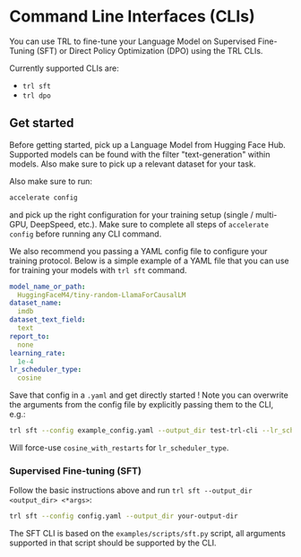 # Command Line Interfaces (CLIs)

You can use TRL to fine-tune your Language Model on Supervised Fine-Tuning (SFT) or Direct Policy Optimization (DPO) using the TRL CLIs.

Currently supported CLIs are:

- `trl sft`
- `trl dpo`

## Get started 

Before getting started, pick up a Language Model from Hugging Face Hub. Supported models can be found with the filter "text-generation" within models. Also make sure to pick up a relevant dataset for your task.

Also make sure to run:
```bash
accelerate config
```
and pick up the right configuration for your training setup (single / multi-GPU, DeepSpeed, etc.). Make sure to complete all steps of `accelerate config` before running any CLI command.

We also recommend you passing a YAML config file to configure your training protocol. Below is a simple example of a YAML file that you can use for training your models with `trl sft` command.

```yaml
model_name_or_path:
  HuggingFaceM4/tiny-random-LlamaForCausalLM
dataset_name:
  imdb
dataset_text_field:
  text
report_to:
  none
learning_rate:
  1e-4
lr_scheduler_type:
  cosine
```

Save that config in a `.yaml` and get directly started ! Note you can overwrite the arguments from the config file by explicitly passing them to the CLI, e.g.:

```bash
trl sft --config example_config.yaml --output_dir test-trl-cli --lr_scheduler_type cosine_with_restarts
```

Will force-use `cosine_with_restarts` for `lr_scheduler_type`.

### Supervised Fine-tuning (SFT)

Follow the basic instructions above and run `trl sft --output_dir <output_dir> <*args>`: 

```bash
trl sft --config config.yaml --output_dir your-output-dir 
```

The SFT CLI is based on the `examples/scripts/sft.py` script, all arguments supported in that script should be supported by the CLI.